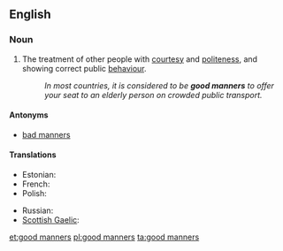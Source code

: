 ==English==

===Noun===
{{en-plural noun|head=[[good]] [[manners]]}}

# The treatment of other people with [[courtesy]] and [[politeness]], and showing correct public [[behaviour]].
#: ''In most countries, it is considered to be '''good manners''' to offer your seat to an elderly person on crowded public transport.''

====Antonyms====
* [[bad manners]]

====Translations====
{{trans-top|treatment of other people with courtesy and politeness}}
* Estonian: {{t-|et|head kombed}}
* French: {{t+|fr|bonnes manières|f|p}}
* Polish: {{t+|pl|dobre maniery}}
{{trans-mid}}
* Russian: {{t|ru|хорошие манеры|f|p|tr=xoróšije manéry|sc=Cyrl}}
* [[Scottish Gaelic]]: {{t-|gd|modh|m|f}}
{{trans-bottom}}

[[et:good manners]]
[[pl:good manners]]
[[ta:good manners]]
